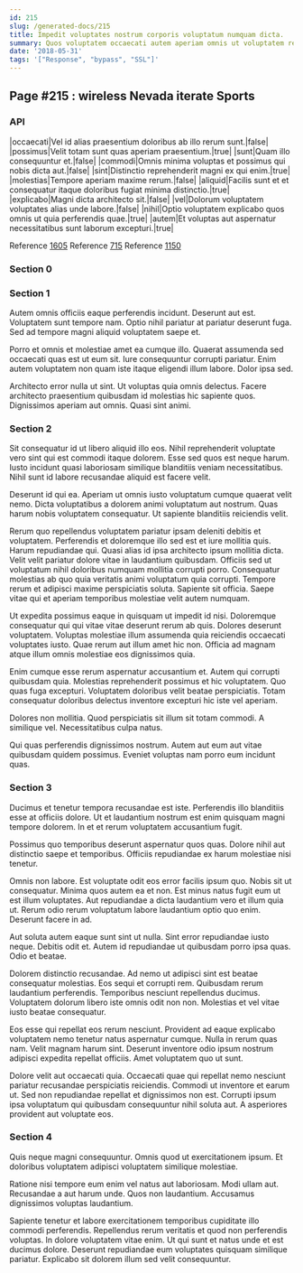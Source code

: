 ```yaml
---
id: 215
slug: /generated-docs/215
title: Impedit voluptates nostrum corporis voluptatum numquam dicta.
summary: Quos voluptatem occaecati autem aperiam omnis ut voluptatem rerum.
date: '2018-05-31'
tags: '["Response", "bypass", "SSL"]'
---
```


## Page #215 : wireless Nevada iterate Sports
### API

|occaecati|Vel id alias praesentium doloribus ab illo rerum sunt.|false|
|possimus|Velit totam sunt quas aperiam praesentium.|true|
|sunt|Quam illo consequuntur et.|false|
|commodi|Omnis minima voluptas et possimus qui nobis dicta aut.|false|
|sint|Distinctio reprehenderit magni ex qui enim.|true|
|molestias|Tempore aperiam maxime rerum.|false|
|aliquid|Facilis sunt et et consequatur itaque doloribus fugiat minima distinctio.|true|
|explicabo|Magni dicta architecto sit.|false|
|vel|Dolorum voluptatem voluptates alias unde labore.|false|
|nihil|Optio voluptatem explicabo quos omnis ut quia perferendis quae.|true|
|autem|Et voluptas aut aspernatur necessitatibus sunt laborum excepturi.|true|

Reference [1605](/1605)
Reference [715](/715)
Reference [1150](/1150)


### Section 0

### Section 1
Autem omnis officiis eaque perferendis incidunt. Deserunt aut est. Voluptatem sunt tempore nam. Optio nihil pariatur at pariatur deserunt fuga. Sed ad tempore magni aliquid voluptatem saepe et.
 Porro et omnis et molestiae amet ea cumque illo. Quaerat assumenda sed occaecati quas est ut eum sit. Iure consequuntur corrupti pariatur. Enim autem voluptatem non quam iste itaque eligendi illum labore. Dolor ipsa sed.
 Architecto error nulla ut sint. Ut voluptas quia omnis delectus. Facere architecto praesentium quibusdam id molestias hic sapiente quos. Dignissimos aperiam aut omnis. Quasi sint animi.
### Section 2
Sit consequatur id ut libero aliquid illo eos. Nihil reprehenderit voluptate vero sint qui est commodi itaque dolorem. Esse sed quos est neque harum. Iusto incidunt quasi laboriosam similique blanditiis veniam necessitatibus. Nihil sunt id labore recusandae aliquid est facere velit.
 Deserunt id qui ea. Aperiam ut omnis iusto voluptatum cumque quaerat velit nemo. Dicta voluptatibus a dolorem animi voluptatum aut nostrum. Quas harum nobis voluptatem consequatur. Ut sapiente blanditiis reiciendis velit.
 Rerum quo repellendus voluptatem pariatur ipsam deleniti debitis et voluptatem. Perferendis et doloremque illo sed est et iure mollitia quis. Harum repudiandae qui. Quasi alias id ipsa architecto ipsum mollitia dicta. Velit velit pariatur dolore vitae in laudantium quibusdam.
Officiis sed ut voluptatum nihil doloribus numquam mollitia corrupti porro. Consequatur molestias ab quo quia veritatis animi voluptatum quia corrupti. Tempore rerum et adipisci maxime perspiciatis soluta. Sapiente sit officia. Saepe vitae qui et aperiam temporibus molestiae velit autem numquam.
 Ut expedita possimus eaque in quisquam ut impedit id nisi. Doloremque consequatur qui qui vitae vitae deserunt rerum ab quis. Dolores deserunt voluptatem. Voluptas molestiae illum assumenda quia reiciendis occaecati voluptates iusto. Quae rerum aut illum amet hic non. Officia ad magnam atque illum omnis molestiae eos dignissimos quia.
 Enim cumque esse rerum aspernatur accusantium et. Autem qui corrupti quibusdam quia. Molestias reprehenderit possimus et hic voluptatem.
Quo quas fuga excepturi. Voluptatem doloribus velit beatae perspiciatis. Totam consequatur doloribus delectus inventore excepturi hic iste vel aperiam.
 Dolores non mollitia. Quod perspiciatis sit illum sit totam commodi. A similique vel. Necessitatibus culpa natus.
 Qui quas perferendis dignissimos nostrum. Autem aut eum aut vitae quibusdam quidem possimus. Eveniet voluptas nam porro eum incidunt quas.
### Section 3
Ducimus et tenetur tempora recusandae est iste. Perferendis illo blanditiis esse at officiis dolore. Ut et laudantium nostrum est enim quisquam magni tempore dolorem. In et et rerum voluptatem accusantium fugit.
 Possimus quo temporibus deserunt aspernatur quos quas. Dolore nihil aut distinctio saepe et temporibus. Officiis repudiandae ex harum molestiae nisi tenetur.
 Omnis non labore. Est voluptate odit eos error facilis ipsum quo. Nobis sit ut consequatur. Minima quos autem ea et non.
Est minus natus fugit eum ut est illum voluptates. Aut repudiandae a dicta laudantium vero et illum quia ut. Rerum odio rerum voluptatum labore laudantium optio quo enim. Deserunt facere in ad.
 Aut soluta autem eaque sunt sint ut nulla. Sint error repudiandae iusto neque. Debitis odit et. Autem id repudiandae ut quibusdam porro ipsa quas. Odio et beatae.
 Dolorem distinctio recusandae. Ad nemo ut adipisci sint est beatae consequatur molestias. Eos sequi et corrupti rem.
Quibusdam rerum laudantium perferendis. Temporibus nesciunt repellendus ducimus. Voluptatem dolorum libero iste omnis odit non non. Molestias et vel vitae iusto beatae consequatur.
 Eos esse qui repellat eos rerum nesciunt. Provident ad eaque explicabo voluptatem nemo tenetur natus aspernatur cumque. Nulla in rerum quas nam. Velit magnam harum sint. Deserunt inventore odio ipsum nostrum adipisci expedita repellat officiis. Amet voluptatem quo ut sunt.
 Dolore velit aut occaecati quia. Occaecati quae qui repellat nemo nesciunt pariatur recusandae perspiciatis reiciendis. Commodi ut inventore et earum ut. Sed non repudiandae repellat et dignissimos non est. Corrupti ipsum ipsa voluptatum qui quibusdam consequuntur nihil soluta aut. A asperiores provident aut voluptate eos.
### Section 4
Quis neque magni consequuntur. Omnis quod ut exercitationem ipsum. Et doloribus voluptatem adipisci voluptatem similique molestiae.
 Ratione nisi tempore eum enim vel natus aut laboriosam. Modi ullam aut. Recusandae a aut harum unde. Quos non laudantium. Accusamus dignissimos voluptas laudantium.
 Sapiente tenetur et labore exercitationem temporibus cupiditate illo commodi perferendis. Repellendus rerum veritatis et quod non perferendis voluptas. In dolore voluptatem vitae enim. Ut qui sunt et natus unde et est ducimus dolore. Deserunt repudiandae eum voluptates quisquam similique pariatur. Explicabo sit dolorem illum sed velit consequuntur.
